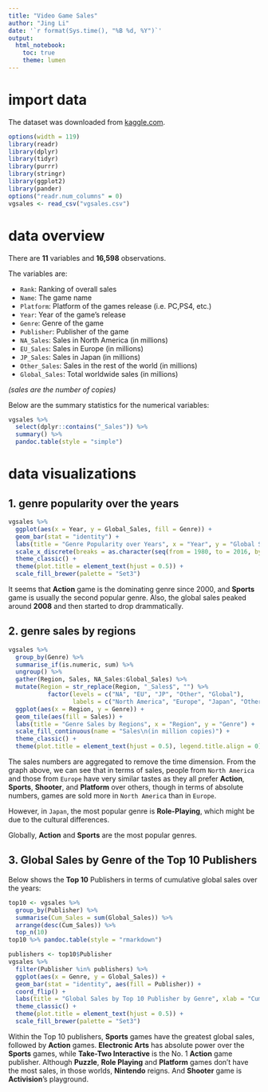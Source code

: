 ```yaml
---
title: "Video Game Sales"
author: "Jing Li"
date: '`r format(Sys.time(), "%B %d, %Y")`'
output:
  html_notebook:
    toc: true
    theme: lumen
---
```


# import data

The dataset was downloaded from [kaggle.com](https://www.kaggle.com/gregorut/videogamesales). 

```r
options(width = 119)
library(readr)
library(dplyr)
library(tidyr)
library(purrr)
library(stringr)
library(ggplot2)
library(pander)
options("readr.num_columns" = 0)
vgsales <- read_csv("vgsales.csv")
```

# data overview

There are __11__ variables and __16,598__ observations.

The variables are:

* `Rank`: Ranking of overall sales
* `Name`: The game name
* `Platform`: Platform of the games release (i.e. PC,PS4, etc.)
* `Year`: Year of the game's release
* `Genre`: Genre of the game
* `Publisher`: Publisher of the game
* `NA_Sales`: Sales in North America (in millions)
* `EU_Sales`: Sales in Europe (in millions)
* `JP_Sales`: Sales in Japan (in millions)
* `Other_Sales`: Sales in the rest of the world (in millions)
* `Global_Sales`: Total worldwide sales (in millions)

_(sales are the number of copies)_

Below are the summary statistics for the numerical variables:

```r
vgsales %>% 
  select(dplyr::contains("_Sales")) %>% 
  summary() %>% 
  pandoc.table(style = "simple")
```

# data visualizations

## 1. genre popularity over the years
```r
vgsales %>% 
  ggplot(aes(x = Year, y = Global_Sales, fill = Genre)) +
  geom_bar(stat = "identity") +
  labs(title = "Genre Popularity over Years", x = "Year", y = "Global Sales (in milion copies)") +
  scale_x_discrete(breaks = as.character(seq(from = 1980, to = 2016, by = 4))) +
  theme_classic() +
  theme(plot.title = element_text(hjust = 0.5)) +
  scale_fill_brewer(palette = "Set3")
```

It seems that __Action__ game is the dominating genre since 2000, and __Sports__ game is usually the second popular genre.
Also, the global sales peaked around __2008__ and then started to drop drammatically. 

## 2. genre sales by regions

```r
vgsales %>% 
  group_by(Genre) %>% 
  summarise_if(is.numeric, sum) %>% 
  ungroup() %>% 
  gather(Region, Sales, NA_Sales:Global_Sales) %>% 
  mutate(Region = str_replace(Region, "_Sales$", "") %>% 
           factor(levels = c("NA", "EU", "JP", "Other", "Global"),
                  labels = c("North America", "Europe", "Japan", "Other", "Global"))) %>% 
  ggplot(aes(x = Region, y = Genre)) +
  geom_tile(aes(fill = Sales)) +
  labs(title = "Genre Sales by Regions", x = "Region", y = "Genre") +
  scale_fill_continuous(name = "Sales\n(in million copies)") +
  theme_classic() +
  theme(plot.title = element_text(hjust = 0.5), legend.title.align = 0)
```

The sales numbers are aggregated to remove the time dimension. From the graph above, we can see that in terms of sales, people from `North America` and those from `Europe` have very similar tastes as they all prefer __Action__, __Sports__, __Shooter__, and 
__Platform__ over others, though in terms of absolute numbers, games are sold more in `North America` than in `Europe`. 

However, in `Japan`, the most popular genre is __Role-Playing__, which might be due to the cultural differences.

Globally, __Action__ and __Sports__ are the most popular genres.

## 3. Global Sales by Genre of the Top 10 Publishers

Below shows the __Top 10__ Publishers in terms of cumulative global sales over the years:
```r
top10 <- vgsales %>% 
  group_by(Publisher) %>% 
  summarise(Cum_Sales = sum(Global_Sales)) %>% 
  arrange(desc(Cum_Sales)) %>% 
  top_n(10)
top10 %>% pandoc.table(style = "rmarkdown")
```

```r
publishers <- top10$Publisher
vgsales %>% 
  filter(Publisher %in% publishers) %>% 
  ggplot(aes(x = Genre, y = Global_Sales)) +
  geom_bar(stat = "identity", aes(fill = Publisher)) +
  coord_flip() +
  labs(title = "Global Sales by Top 10 Publisher by Genre", xlab = "Cumulative Global Sales") +
  theme_classic() +
  theme(plot.title = element_text(hjust = 0.5)) +
  scale_fill_brewer(palette = "Set3")
```

Within the Top 10 publishers, __Sports__ games have the greatest global sales, followed by __Action__ games. 
__Electronic Arts__ has absolute power over the __Sports__ games, while __Take-Two Interactive__ is the No. 1 __Action__
game publisher. Although __Puzzle__, __Role Playing__ and __Platform__ games don't have the most sales, in those worlds, 
__Nintendo__ reigns. And __Shooter__ game is __Activision__'s playground.
